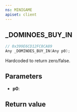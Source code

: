 ```yaml
---
ns: MINIGAME
apiset: client
---
```

## _DOMINOES_BUY_IN

```c
// 0x399E6CD12FC8CA89
Any _DOMINOES_BUY_IN(Any p0);
```

Hardcoded to return zero/false.

## Parameters
* **p0**:

## Return value